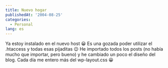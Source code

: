 ```yaml
---
title: Nuevo hogar
publishedAt: '2004-08-25'
categories:
  - Personal
lang: es
---
```


Ya estoy instalado en el nuevo host 😀 Es una gozada poder utilizar el .htaccess y todas esas pijaditas 😉 He importado todos los posts (no había mucho que importar, pero bueno) y he cambiado un poco el diseño del blog. Cada día me entero más del wp-layout.css 😀
